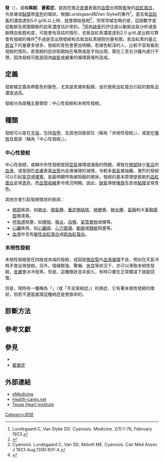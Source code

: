 {{medical}}
{{Infobox symptom
 | Image          = Cynosis.JPG
 | Caption        = 手部發紺
 | ICD10          = {{ICD10|R|23|0|r|20}}
 | ICD9           = {{ICD9|782.5}}
 | ICDO           = 
 | OMIM           = 
 | MedlinePlus    =
 | eMedicineSubj  = med
 | eMedicineTopic = 3002
 | eMedicine_mult = 
 | MeshID         = 
}}

'''發{{ruby|紺|-{zh-hans:gàn;zh-hant:ㄍㄢˋ;zh-hk:gam1}-}}'''（{{lang|en|Cyanosis}}），或稱'''紫紺'''、'''蒼藍症'''，是因在接近[[皮膚|皮膚]]表面的[[血管|血管]]出現脫[[氧|氧]]後的[[血紅蛋白|血紅蛋白]]，令皮膚或[[黏膜|黏膜]]帶[[青色|青色]]的徵狀。根據Lundsgaard和Van Slyke的著作<ref>Lundsgaard C, Van Slyke DD. Cyanosis. Medicine. 2(1):1-76, February 1923.</ref>，當去氧[[血紅素|血紅素]]的濃度達到5.0 g/dL以上時，就會開始發紺<ref>{{cite book |title=Mini Oxford Handbook of Clinical Medicine |edition=7th |page=56 }}</ref>，但常常被忽略的是，這個數字是從動脈及周圍靜脈的血氧濃度估計來的。<ref>Cyanosis. Lundsgaard C, Van SD, Abbott ME.  Cyanosis. Can Med Assoc J 1923 Aug;13(8):601-4.</ref>因為[[缺氧|缺氧]]的評估是以動脈血氣分析或是脈搏血氧飽和度，可能會有高估的情形，去氧血紅素濃度達到2.0 g/dL是比較可靠會有發紺的條件<ref>{{cite journal |authirs=Goss GA, Hayes JA, Burdon JG |title=Deoxyhaemoglobin concentrations in the detection of central cyanosis |url=https://archive.org/details/sim_thorax_1988-03_43_3/page/212 |journal=Thorax |volume=43 |issue=3 |pages=212-3 |date=1988-03 |language=en}}</ref>不過是否出現發紺和去氧血紅素絕對的量有關，若血紅素的量比[[貧血|貧血]]下的量要多很多，發紺的青色會更加明顯。若膚色較深的人，比較不容易看到發紺的情形。若發紺的症狀剛開始在嘴唇或是手指出現，需在三至五分鐘內進行干預，因為發紺可能是因為[[缺氧|缺氧]]或嚴重的循環衰竭所造成。

== 定義 ==
發紺被定義為帶藍色的變色，尤其是皮膚和黏膜，由於脫氧血紅蛋白引起的脫氧血濃度過高。

發紺分為兩種主要類型：中心性發紺和末梢性發紺。

== 種類 ==
發紺可以是在[[手指|手指]]，包括[[指甲|指甲]]，及其他四肢部位（稱為「末梢性發紺」），或是在[[嘴唇|嘴唇]]及面部（稱為「中心性發紺」）。

=== 中心性發紺 ===
中心性發紺，或稱中央性發紺是因[[空氣|空氣]]循環或通風的問題，導致在[[肺部|肺部]]缺少[[氧合|氧合]]的[[血液|血液]]，或是因在[[皮膚|皮膚]]表面[[血管|血管]]內血液循環的減慢，令較多[[氧氣|氧氣]]被抽離。激烈的發紺可以引起[[窒息|窒息]]或[[哽塞|哽塞]]，是最明顯呼吸被阻礙的徵狀。發紺的基本原理是脫氧的[[血紅蛋白|血紅蛋白]]呈現[[青色|青色]]，而[[血管收縮|血管收縮]]更令情況明顯。因此，[[缺氧|缺氧]]導致[[嘴唇|嘴唇]]及其他[[黏膜|黏膜]]呈現青色。

其他亦會引起發紺徵狀的疾病：
*[[肺部|肺部]]疾病，如[[肺炎|肺炎]]、[[肺氣腫|肺氣腫]]、[[肺結核|重症肺結核]]、[[肺梗塞|肺梗塞]]、[[肺水腫|肺水腫]]、[[氣胸|氣胸]]和大量[[胸膜腔|胸膜腔]]積液等。 
*[[呼吸道|呼吸道]]阻塞，如[[哮喘|哮喘]]、[[喉炎|喉炎]]、[[白喉|白喉]]、[[氣管異物|氣管異物]]或瘤等。
*[[心臟|心臟]]疾病，如[[心臟病|心臟病]]、[[心力衰竭|心力衰竭]]、[[動脈|動脈]]或[[靜脈|靜脈]]阻塞等。
*[[血液|血液]]中含有[[變性血紅蛋白|變性血紅蛋白]]或[[硫血紅蛋白|硫血紅蛋白]]。

=== 末梢性發紺 ===
末梢性發紺是在四肢或末端的發紺，成因是[[微血管|微血管]]內[[血液循環|血液循環]]不良，例如在天氣冷時手會出現發紺。另外，情緒緊張、驚嚇、[[休克|休克]]等狀況下，亦可以導致末梢性發紺，[[皮膚|皮膚]]會冰冷發黑。但是，這種徵狀並非長久，有時只要在正常體溫下就能回復。

但是，現時有一種稱為「{{le|手足發紺|Acrocyanosis}}」（或「手足紫紺症」）的病症，它有著末梢性發紺的徵狀，但若不適當處理這種病症是會致命的。

== 診斷方法 ==
{{fact|以雙目視之。}}

==參考文獻==
{{reflist}}

== 參見 ==
*{{le|手足發紺|Acrocyanosis}}
*[[藍嬰症|藍嬰症]]

== 外部連結 ==
*[http://www.emedicine.com/med/topic3002.htm eMedicine] {{Wayback|url=http://www.emedicine.com/med/topic3002.htm |date=20081122052035 }}
*[https://web.archive.org/web/20061230164533/http://skin-care.health-cares.net/cyanosis.php Health-cares.net]
*[https://web.archive.org/web/20060515151443/http://www.tmc.edu/thi/cyanosis.html Texas Heart Institute]

{{Skin and subcutaneous tissue symptoms and signs|state=autocollapse}}

[[Category:症狀|Category:症狀]]